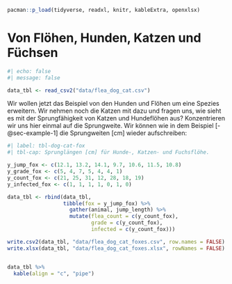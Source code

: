 ```r
pacman::p_load(tidyverse, readxl, knitr, kableExtra, openxlsx)
```

# Von Flöhen, Hunden, Katzen und Füchsen {#sec-example-3}

```r
#| echo: false
#| message: false

data_tbl <- read_csv2("data/flea_dog_cat.csv")
```

Wir wollen jetzt das Beispiel von den Hunden und Flöhen um eine Spezies erweitern. Wir nehmen noch die Katzen mit dazu und fragen uns, wie sieht es mit der Sprungfähigkeit von Katzen und Hundeflöhen aus? Konzentrieren wir uns hier einmal auf die Sprungweite. Wir können wie in dem Beispiel [-@sec-example-1] die Sprungweiten \[cm\] wieder aufschreiben:

```r
#| label: tbl-dog-cat-fox
#| tbl-cap: Sprunglängen [cm] für Hunde-, Katzen- und Fuchsflöhe. 

y_jump_fox <- c(12.1, 13.2, 14.1, 9.7, 10.6, 11.5, 10.8)
y_grade_fox <- c(5, 4, 7, 5, 4, 4, 1)
y_count_fox <- c(21, 25, 31, 12, 28, 18, 19)
y_infected_fox <- c(1, 1, 1, 1, 0, 1, 0)

data_tbl <- rbind(data_tbl,  
                  tibble(fox = y_jump_fox) %>%
                    gather(animal, jump_length) %>%
                    mutate(flea_count = c(y_count_fox),
                           grade = c(y_count_fox),
                           infected = c(y_count_fox)))

write.csv2(data_tbl, "data/flea_dog_cat_foxes.csv", row.names = FALSE)
write.xlsx(data_tbl, "data/flea_dog_cat_foxes.xlsx", rowNames = FALSE)


data_tbl %>%
  kable(align = "c", "pipe")


```
